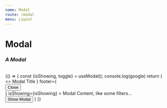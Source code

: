 ```yaml
---
name: Modal
route: /modal
menu: Layout
---
```


<h1 style={{ margin: '0px' }}>Modal</h1>
<h3 style={{ margin: '0px' }}><em>A Modal</em></h3>

<br />


<Playground>
  {() => {
    const {isShowing, toggle} = useModal();
    console.log(google)
    return (
      <>
      <Motor config={config}>
        <Modal 
          header={
            <div style={{fontSize: '20px', fontWeight: 'bold'}}>
              Modal Title
            </div>
          }
          footer={
            <div style={{ display: 'flex', justifyContent: 'flex-end'}}>
            <Button width='100px' onClick={toggle}>Close</Button>
            </div>
          }
          isShowing={isShowing}
        >
          Modal Content, like some filters...
          <div style={{ display:'flex', height:'50px', padding:'20px 0px' }}>
          <Filter
            label='Province'
            dimension={['province']}
            size='small'
          />
          <Filter
            label='Country'
            dimension={['country']}
            size='small'
          />
          <Filter
            label='Region'
            dimension={['region_1']}
            size='small'
          />
          </div>
        </Modal>
        <Button onClick={toggle}>Show Modal</Button>
      </Motor>
      </>
    )
  }}
</Playground>
